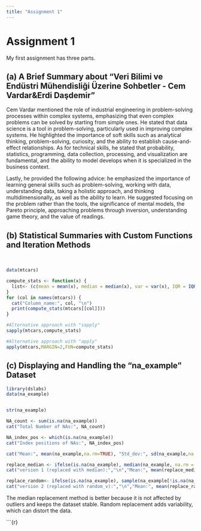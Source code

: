 ```yaml
---
title: "Assignment 1"
---
```


# Assignment 1

My first assignment has three parts.

## (a) A Brief Summary about "Veri Bilimi ve Endüstri Mühendisliği Üzerine Sohbetler - Cem Vardar&Erdi Daşdemir"

Cem Vardar mentioned the role of industrial engineering in problem-solving processes within complex systems, emphasizing that even complex problems can be solved by starting from simple ones. He stated that data science is a tool in problem-solving, particularly used in improving complex systems. He highlighted the importance of soft skills such as analytical thinking, problem-solving, curiosity, and the ability to establish cause-and-effect relationships. As for technical skills, he stated that probability, statistics, programming, data collection, processing, and visualization are fundamental, and the ability to model develops when it is specialized in the business context.

Lastly, he provided the following advice: he emphasized the importance of learning general skills such as problem-solving, working with data, understanding data, taking a holistic approach, and thinking multidimensionally, as well as the ability to learn. He suggested focusing on the problem rather than the tools, the significance of mental models, the Pareto principle, approaching problems through inversion, understanding game theory, and the value of readings.


## (b) Statistical Summaries with Custom Functions and Iteration Methods

\

```r
data(mtcars)

compute_stats <- function(x) {
  list<- (c(mean = mean(x), median = median(x), var = var(x), IQR = IQR(x), min = min(x), max = max(x)))
}
for (col in names(mtcars)) {
  cat("Column_name:", col, "\n")
  print(compute_stats(mtcars[[col]]))
}
```

```r
#Alternative approach with "sapply"
sapply(mtcars,compute_stats)
```

```r
#Alternative approach with "apply"
apply(mtcars,MARGIN=2,FUN=compute_stats)

```

## (c) Displaying and Handling the "na_example" Dataset

```r

library(dslabs)
data(na_example)


str(na_example)
```

```r
NA_count <- sum(is.na(na_example))
cat("Total Number of NAs:", NA_count)

NA_index_pos <- which(is.na(na_example))
cat("Index positions of NAs:", NA_index_pos) 
```

```r
cat("Mean:", mean(na_example,na.rm=TRUE), "Std_dev:", sd(na_example,na.rm=TRUE))
```

```r
replace_median <- ifelse(is.na(na_example), median(na_example, na.rm = TRUE), na_example)
cat("version 1 (replaced with median):","\n","Mean:", mean(replace_median), "Std_dev:", sd(replace_median))
```

```r
replace_random<- ifelse(is.na(na_example), sample(na_example[!is.na(na_example)],replace = TRUE), na_example)
cat("version 2 (replaced with random_v):","\n","Mean:", mean(replace_random),"Std_dev:", sd(replace_random))
```

The median replacement method is better because it is not affected by outliers and keeps the dataset stable. Random replacement adds variability, which can distort the data.

\`\`\`{r}

